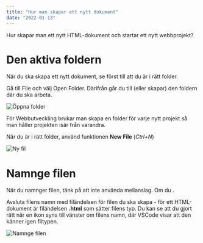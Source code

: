 ```yaml
---
title: "Hur man skapar ett nytt dokument"
date: "2022-01-13"
---
```


Hur skapar man ett nytt HTML-dokument och startar ett nytt webbprojekt?

# Den aktiva foldern

När du ska skapa ett nytt dokument, se först till att du är i rätt folder.

Gå till File och välj Open Folder. Därifrån går du till (eller skapar) den foldern där du ska arbeta.

![Öppna folder](open_folder.png)

<Notice>

För Webbutveckling brukar man skapa en folder för varje nytt projekt så man håller projekten isär från varandra.

</Notice>

När du är i rätt folder, använd funktionen **New File** (*Ctrl+N*)

![Ny fil](new_file.png)

# Namnge filen

När du namnger filen, tänk på att inte använda mellanslag. Om du .

Avsluta filens namn med filändelsen för filen du ska skapa - för ett HTML-dokument är filändelsen **.html** som sätter filens typ. Du kan se att du gjort rätt när en ikon syns till vänster om filens namn, där VSCode visar att den känner igen filtypen.

![Namnge filen](name_file.png)

